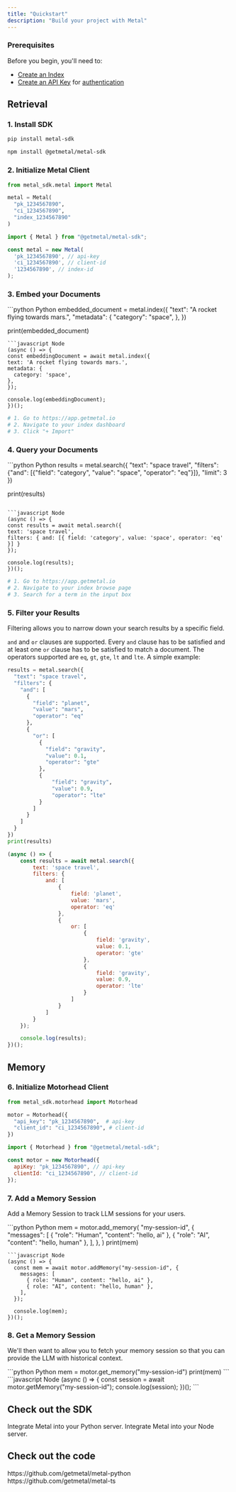 ```yaml
---
title: "Quickstart"
description: "Build your project with Metal"
---
```


### Prerequisites
Before you begin, you'll need to:
- [Create an Index](/misc-create-index)
- [Create an API Key](/misc-get-keys) for [authentication](/api-reference/introduction#authentication)

## Retrieval


### 1. Install SDK

<CodeGroup>

```bash Python
pip install metal-sdk
```
```bash Node
npm install @getmetal/metal-sdk
```
</CodeGroup>

### 2. Initialize Metal Client

<CodeGroup>

```python Python
from metal_sdk.metal import Metal

metal = Metal(
  "pk_1234567890",
  "ci_1234567890",
  "index_1234567890"
)
```
```javascript Node
import { Metal } from "@getmetal/metal-sdk";

const metal = new Metal(
  'pk_1234567890', // api-key
  'ci_1234567890', // client-id
  '1234567890', // index-id
);
```
</CodeGroup>

### 3. Embed your Documents

<CodeGroup>
```python Python
embedded_document = metal.index({
  "text": "A rocket flying towards mars.",
  "metadata": {
    "category": "space",
  },
})

print(embedded_document)
```
```javascript Node
(async () => {
const embeddingDocument = await metal.index({
text: 'A rocket flying towards mars.',
metadata: {
  category: 'space',
},
});

console.log(embeddingDocument);
})();
```
```python Web UI
# 1. Go to https://app.getmetal.io
# 2. Navigate to your index dashboard
# 3. Click "+ Import"
```
</CodeGroup>

### 4. Query your Documents

<CodeGroup>
```python Python
results = metal.search({
  "text": "space travel",
  "filters": {"and": [{"field": "category", "value": "space", "operator": "eq"}]},
  "limit": 3
})

print(results)
```

```javascript Node
(async () => {
const results = await metal.search({
text: 'space travel',
filters: { and: [{ field: 'category', value: 'space', operator: 'eq' }] }
});

console.log(results);
})();
```

```python Web UI
# 1. Go to https://app.getmetal.io
# 2. Navigate to your index browse page
# 3. Search for a term in the input box
```
</CodeGroup>

### 5. Filter your Results

Filtering allows you to narrow down your search results by a specific field.

`and` and `or` clauses are supported. Every `and` clause has to be satisfied and at least one `or` clause has to be satisfied to match a document. The operators supported are `eq`, `gt`, `gte`, `lt` and `lte`. A simple example:

<CodeGroup>

```python Python
results = metal.search({
  "text": "space travel",
  "filters": {
    "and": [
      {
        "field": "planet",
        "value": "mars",
        "operator": "eq"
      },
      {
        "or": [
          {
            "field": "gravity",
            "value": 0.1,
            "operator": "gte"
          },
          {
              "field": "gravity",
              "value": 0.9,
              "operator": "lte"
          }
        ]
      }
    ]
  }
})
print(results)
```
```javascript Node
(async () => {
    const results = await metal.search({
        text: 'space travel',
        filters: {
            and: [
                {
                    field: 'planet',
                    value: 'mars',
                    operator: 'eq'
                },
                {
                    or: [
                        {
                            field: 'gravity',
                            value: 0.1,
                            operator: 'gte'
                        },
                        {
                            field: 'gravity',
                            value: 0.9,
                            operator: 'lte'
                        }
                    ]
                }
            ]
        }
    });

    console.log(results);
})();
```

</CodeGroup>

## Memory

### 6. Initialize Motorhead Client

<CodeGroup>

```python Python
from metal_sdk.motorhead import Motorhead

motor = Motorhead({
  "api_key": "pk_1234567890",  # api-key
  "client_id": "ci_1234567890", # client-id
})
```
```javascript Node
import { Motorhead } from "@getmetal/metal-sdk";

const motor = new Motorhead({
  apiKey: "pk_1234567890", // api-key
  clientId: "ci_1234567890", // client-id
});
```
</CodeGroup>

### 7. Add a Memory Session
Add a Memory Session to track LLM sessions for your users.

<CodeGroup>
```python Python
mem = motor.add_memory(
  "my-session-id",
  {
    "messages": [
      { "role": "Human", "content": "hello, ai" },
      { "role": "AI", "content": "hello, human" },
    ],
  },
)
print(mem)

```
```javascript Node
(async () => {
  const mem = await motor.addMemory("my-session-id", {
    messages: [
      { role: "Human", content: "hello, ai" },
      { role: "AI", content: "hello, human" },
    ],
  });

  console.log(mem);
})();
```
</CodeGroup>

### 8. Get a Memory Session
We'll then want to allow you to fetch your memory session so that you can provide the LLM with historical context.

<CodeGroup>
```python Python
mem = motor.get_memory("my-session-id")
print(mem)
```
```javascript Node
(async () => {
  const session = await motor.getMemory("my-session-id");
  console.log(session);
})();
```
</CodeGroup>

## Check out the SDK

<CardGroup>
  <Card title="Python SDK" icon="python" href="/sdk/python">
    Integrate Metal into your Python server.
  </Card>
  <Card title="Node.js SDK" icon="js" href="/sdk/node">
    Integrate Metal into your Node server.
  </Card>
</CardGroup>

## Check out the code

<CardGroup>
  <Card title="Python SDK" icon="github" href="https://github.com/getmetal/metal-python">
  https://github.com/getmetal/metal-python
  </Card>
  <Card title="Node SDK" icon="github" href="https://github.com/getmetal/metal-ts">
  https://github.com/getmetal/metal-ts
  </Card>
</CardGroup>

